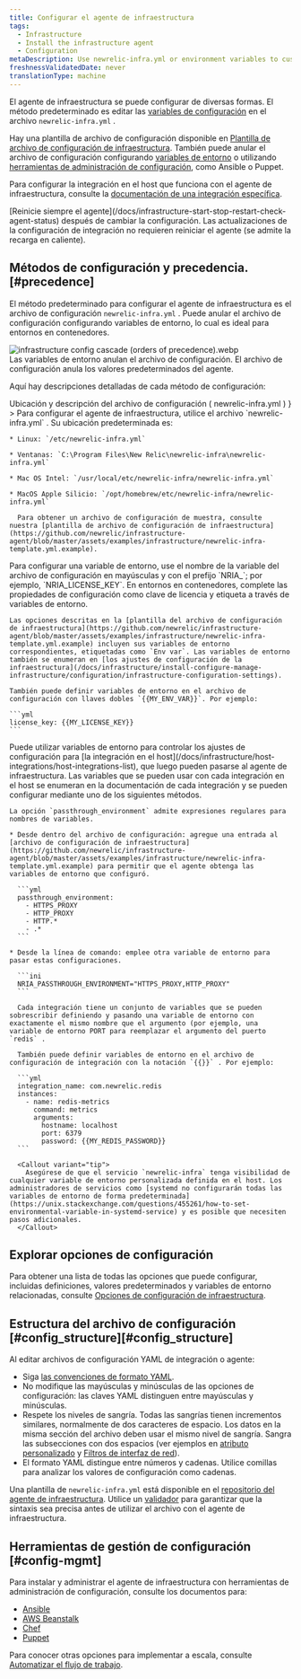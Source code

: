 ```yaml
---
title: Configurar el agente de infraestructura
tags:
  - Infrastructure
  - Install the infrastructure agent
  - Configuration
metaDescription: Use newrelic-infra.yml or environment variables to customize New Relic's infrastructure agent settings like license key or custom attributes.
freshnessValidatedDate: never
translationType: machine
---
```


El agente de infraestructura se puede configurar de diversas formas. El método predeterminado es editar las [variables de configuración](/docs/infrastructure/install-configure-infrastructure/configuration/infrastructure-configuration-settings) en el archivo `newrelic-infra.yml` .

Hay una plantilla de archivo de configuración disponible en [Plantilla de archivo de configuración de infraestructura](https://github.com/newrelic/infrastructure-agent/blob/master/assets/examples/infrastructure/newrelic-infra-template.yml.example). También puede anular el archivo de configuración configurando [variables de entorno](#Environment_Variables) o utilizando [herramientas de administración de configuración](#config-mgmt), como Ansible o Puppet.

Para configurar la integración en el host que funciona con el agente de infraestructura, consulte la [documentación de una integración específica](/docs/integrations/host-integrations/get-started/introduction-host-integrations).

<Callout variant="important">
  [Reinicie siempre el agente](/docs/infrastructure-start-stop-restart-check-agent-status) después de cambiar la configuración. Las actualizaciones de la configuración de integración no requieren reiniciar el agente (se admite la recarga en caliente).
</Callout>

## Métodos de configuración y precedencia. [#precedence]

El método predeterminado para configurar el agente de infraestructura es el archivo de configuración `newrelic-infra.yml` . Puede anular el archivo de configuración configurando variables de entorno, lo cual es ideal para entornos en contenedores.

<img title="infrastructure config cascade (orders of precedence).webp" alt="infrastructure config cascade (orders of precedence).webp" src="/images/infrastructure_diagram_cascade-config.webp" />

<figcaption>
  Las variables de entorno anulan el archivo de configuración. El archivo de configuración anula los valores predeterminados del agente.
</figcaption>

Aquí hay descripciones detalladas de cada método de configuración:

<CollapserGroup>
  <Collapser
    id="config-file"
    title={<>Ubicación y descripción del archivo de configuración (<InlineCode>
      newrelic-infra.yml
    </InlineCode>)</>
    }
  >
    Para configurar el agente de infraestructura, utilice el archivo `newrelic-infra.yml` . Su ubicación predeterminada es:

    * Linux: `/etc/newrelic-infra.yml`

    * Ventanas: `C:\Program Files\New Relic\newrelic-infra\newrelic-infra.yml`

    * Mac OS Intel: `/usr/local/etc/newrelic-infra/newrelic-infra.yml`

    * MacOS Apple Silicio: `/opt/homebrew/etc/newrelic-infra/newrelic-infra.yml`

      Para obtener un archivo de configuración de muestra, consulte nuestra [plantilla de archivo de configuración de infraestructura](https://github.com/newrelic/infrastructure-agent/blob/master/assets/examples/infrastructure/newrelic-infra-template.yml.example).
  </Collapser>

  <Collapser id="Environment_Variables" title="Sintaxis y descripción de variables de entorno">
    Para configurar una variable de entorno, use el nombre de la variable del archivo de configuración en mayúsculas y con el prefijo `NRIA_`; por ejemplo, `NRIA_LICENSE_KEY`. En entornos en contenedores, complete las propiedades de configuración como clave de licencia y etiqueta a través de variables de entorno.

    Las opciones descritas en la [plantilla del archivo de configuración de infraestructura](https://github.com/newrelic/infrastructure-agent/blob/master/assets/examples/infrastructure/newrelic-infra-template.yml.example) incluyen sus variables de entorno correspondientes, etiquetadas como `Env var`. Las variables de entorno también se enumeran en [los ajustes de configuración de la infraestructura](/docs/infrastructure/install-configure-manage-infrastructure/configuration/infrastructure-configuration-settings).

    También puede definir variables de entorno en el archivo de configuración con llaves dobles `{{MY_ENV_VAR}}`. Por ejemplo:

    ```yml
    license_key: {{MY_LICENSE_KEY}}
    ```
  </Collapser>

  <Collapser id="passthrough" title="Uso de transferencias de variables de entorno con integración en el host">
    Puede utilizar variables de entorno para controlar los ajustes de configuración para [la integración en el host](/docs/infrastructure/host-integrations/host-integrations-list), que luego pueden pasarse al agente de infraestructura. Las variables que se pueden usar con cada integración en el host se enumeran en la documentación de cada integración y se pueden configurar mediante uno de los siguientes métodos.

    La opción `passthrough_environment` admite expresiones regulares para nombres de variables.

    * Desde dentro del archivo de configuración: agregue una entrada al [archivo de configuración de infraestructura](https://github.com/newrelic/infrastructure-agent/blob/master/assets/examples/infrastructure/newrelic-infra-template.yml.example) para permitir que el agente obtenga las variables de entorno que configuró.

      ```yml
      passthrough_environment:
        - HTTPS_PROXY
        - HTTP_PROXY
        - HTTP.*
        - .* 
      ```

    * Desde la línea de comando: emplee otra variable de entorno para pasar estas configuraciones.

      ```ini
      NRIA_PASSTHROUGH_ENVIRONMENT="HTTPS_PROXY,HTTP_PROXY"
      ```

      Cada integración tiene un conjunto de variables que se pueden sobrescribir definiendo y pasando una variable de entorno con exactamente el mismo nombre que el argumento (por ejemplo, una variable de entorno PORT para reemplazar el argumento del puerto `redis` .

      También puede definir variables de entorno en el archivo de configuración de integración con la notación `{{}}` . Por ejemplo:

      ```yml
      integration_name: com.newrelic.redis
      instances:
        - name: redis-metrics
          command: metrics
          arguments:
            hostname: localhost
            port: 6379
            password: {{MY_REDIS_PASSWORD}}
      ```

      <Callout variant="tip">
        Asegúrese de que el servicio `newrelic-infra` tenga visibilidad de cualquier variable de entorno personalizada definida en el host. Los administradores de servicios como [systemd no configurarán todas las variables de entorno de forma predeterminada](https://unix.stackexchange.com/questions/455261/how-to-set-environmental-variable-in-systemd-service) y es posible que necesiten pasos adicionales.
      </Callout>
  </Collapser>
</CollapserGroup>

## Explorar opciones de configuración

Para obtener una lista de todas las opciones que puede configurar, incluidas definiciones, valores predeterminados y variables de entorno relacionadas, consulte [Opciones de configuración de infraestructura](/docs/infrastructure/install-configure-infrastructure/configuration/infrastructure-configuration-settings).

## Estructura del archivo de configuración [#config\_structure][#config_structure]

Al editar archivos de configuración YAML de integración o agente:

* Siga [las convenciones de formato YAML](https://en.wikipedia.org/wiki/YAML).
* No modifique las mayúsculas y minúsculas de las opciones de configuración: las claves YAML distinguen entre mayúsculas y minúsculas.
* Respete los niveles de sangría. Todas las sangrías tienen incrementos similares, normalmente de dos caracteres de espacio. Los datos en la misma sección del archivo deben usar el mismo nivel de sangría. Sangra las subsecciones con dos espacios (ver ejemplos en [atributo personalizado](/docs/infrastructure/install-configure-infrastructure/configuration/infrastructure-configuration-settings#custom-attributes) y [Filtros de interfaz de red](/docs/infrastructure/install-configure-infrastructure/configuration/infrastructure-configuration-settings#network-interface-filters)).
* El formato YAML distingue entre números y cadenas. Utilice comillas para analizar los valores de configuración como cadenas.

Una plantilla de `newrelic-infra.yml` está disponible en el [repositorio del agente de infraestructura](https://github.com/newrelic/infrastructure-agent/blob/master/assets/examples/infrastructure/newrelic-infra-template.yml.example). Utilice un [validador](http://www.yamllint.com/) para garantizar que la sintaxis sea precisa antes de utilizar el archivo con el agente de infraestructura.

## Herramientas de gestión de configuración [#config-mgmt]

Para instalar y administrar el agente de infraestructura con herramientas de administración de configuración, consulte los documentos para:

* [Ansible](/docs/infrastructure/new-relic-infrastructure/config-management-tools/configure-new-relic-infrastructure-using-ansible)
* [AWS Beanstalk](/docs/infrastructure/install-infrastructure-agent/config-management-tools/configure-infrastructure-agent-aws-elastic-beanstalk)
* [Chef](/docs/infrastructure/new-relic-infrastructure/config-management-tools/configure-new-relic-infrastructure-using-chef)
* [Puppet](/docs/infrastructure/new-relic-infrastructure/config-management-tools/configure-new-relic-infrastructure-puppet)

Para conocer otras opciones para implementar a escala, consulte [Automatizar el flujo de trabajo](https://developer.newrelic.com/automate-workflows).